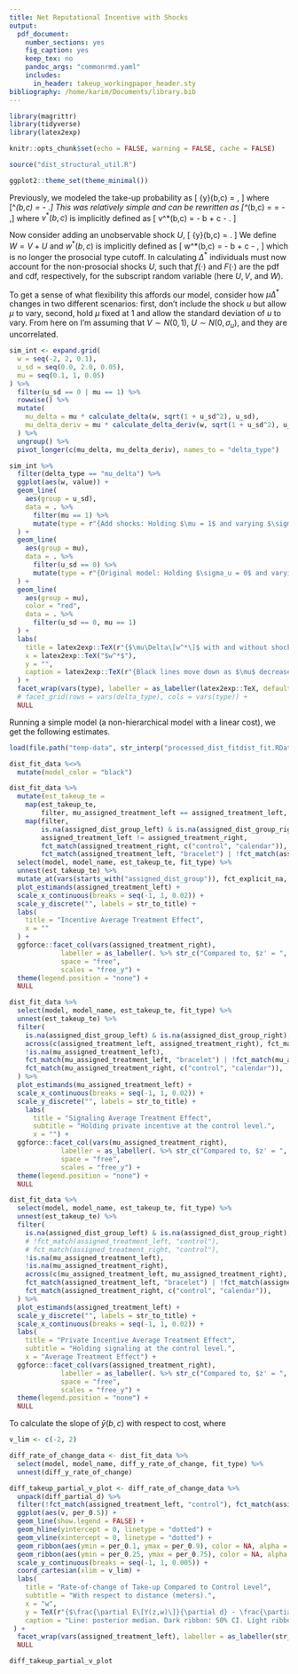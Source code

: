 ```yaml
---
title: Net Reputational Incentive with Shocks 
output: 
  pdf_document:
    number_sections: yes
    fig_caption: yes
    keep_tex: no
    pandoc_args: "commonrmd.yaml"
    includes:
      in_header: takeup_workingpaper_header.sty
bibliography: /home/karim/Documents/library.bib
---
```


```r
library(magrittr)
library(tidyverse)
library(latex2exp)

knitr::opts_chunk$set(echo = FALSE, warning = FALSE, cache = FALSE) 

source("dist_structural_util.R")

ggplot2::theme_set(theme_minimal())
```

Previously, we modeled the take-up probability as 
\[ \bar{y}(b,c) = \prob{b - c + \mu\Delta^*(b,c) + V > 0}, \]
where 
\[\Delta^*(b,c) = \expect{V | b,c, y = 1} - \expect{V | b,c, y = 0}.\]
This was relatively simple and can be rewritten as
\[\Delta^*(b,c) = \Delta[v^*(b,c)] = \expect{V | V > v^*(b,c)} - \expect{V | V \leq v^*(b,c)},\]
where $v^*(b,c)$ is implicitly defined as
\[ v^*(b,c) = - b + c - \mu\Delta[v^*(c,d)]. \]

Now consider adding an unobservable shock $U$,
\[ \bar{y}(b,c) = \prob{b - c + \mu\Delta^*(b,c) + V + U > 0}. \]
We define $W = V + U$ and $w^*(b,c)$ is implicitly defined as
\[ w^*(b,c) = - b + c - \mu\Delta[w^*(c,d)], \]
which is no longer the prosocial type cutoff. In calculating $\Delta^*$ individuals must now account for the non-prosocial shocks $U$, such that
\begin{align*}
  \Delta^*(b,c) &= \Delta[w^*(b,c)] \\
           &=\expect{V | b,c, y = 1} - \expect{V | b,c, y = 0} \\ 
           &= \expect{V | W > w^*(b,c)} - \expect{V | W \leq w^*(b,c)} \\
           &= \int_{-\infty}^\infty v \prob{V = v | W > w^*(b,c)}\,\mathrm{d}v - \int_{-\infty}^\infty v \prob{V = v | W \leq w^*(b,c)}\,\mathrm{d}v \\
           &= \int_{-\infty}^\infty \frac{v\prob{W > w^*(b,c) | V = v}\prob{V = v}}{\prob{W > w^*(b,c)}}\,\mathrm{d}v - \int_{-\infty}^\infty \frac{v\prob{W \leq w^*(b,c) | V = v}\prob{V = v}}{\prob{W \leq w^*(b,c)}}\,\mathrm{d}v \\ 
           &= \int_{-\infty}^\infty \frac{v\prob{U > w^*(b,c) - v}\prob{V = v}}{\prob{W > w^*(b,c)}}\,\mathrm{d}v - \int_{-\infty}^\infty \frac{v\prob{U \leq w^*(b,c) - v}\prob{V = v}}{\prob{W \leq w^*(b,c)}}\,\mathrm{d}v \\ 
           &= \int_{-\infty}^\infty \frac{v \left[1 - F_u\left(w^*(b,c) - v\right)\right]f_v(v)}{1 - F_w\left(w^*(b,c)\right)}\,\mathrm{d}v - \int_{-\infty}^\infty\frac{v F_u\left(w^*(b,c) - v\right)f_v(v)}{F_w\left(w^*(b,c)\right)}\,\mathrm{d}v \\ 
           &= \frac{-1}{F_w\left(w^*(b,c)\right)[1 - F_w\left(w^*(b,c)\right)]} \int_{-\infty}^\infty v F_u\left(w^*(b,c) - v\right)f_v(v)\,\mathrm{d}v.
\end{align*}
$f(\cdot)$ and $F(\cdot)$ are the pdf and cdf, respectively, for the subscript random variable (here $U, V,$ and $W$).

To get a sense of what flexibility this affords our model, consider how $\mu\Delta^*$ changes in two different scenarios: first, don't include the shock $u$ but allow $\mu$ to vary, second, hold $\mu$ fixed at 1 and allow the standard deviation of $u$ to vary. From here on I'm assuming that $V \sim N(0,1)$, $U \sim N(0, \sigma_u)$, and they are uncorrelated.

```r
sim_int <- expand.grid(
  w = seq(-2, 2, 0.1),
  u_sd = seq(0.0, 2.0, 0.05),
  mu = seq(0.1, 1, 0.05)
) %>% 
  filter(u_sd == 0 | mu == 1) %>% 
  rowwise() %>% 
  mutate(
    mu_delta = mu * calculate_delta(w, sqrt(1 + u_sd^2), u_sd),
    mu_delta_deriv = mu * calculate_delta_deriv(w, sqrt(1 + u_sd^2), u_sd)
  ) %>% 
  ungroup() %>% 
  pivot_longer(c(mu_delta, mu_delta_deriv), names_to = "delta_type")

sim_int %>% 
  filter(delta_type == "mu_delta") %>%
  ggplot(aes(w, value)) +
  geom_line(
    aes(group = u_sd), 
    data = . %>% 
      filter(mu == 1) %>% 
      mutate(type = r"{Add shocks: Holding $\mu = 1$ and varying $\sigma_u$}")
  ) +
  geom_line(
    aes(group = mu), 
    data = . %>% 
      filter(u_sd == 0) %>% 
      mutate(type = r"{Original model: Holding $\sigma_u = 0$ and varying $\mu$}")
  ) + 
  geom_line(
    aes(group = mu), 
    color = "red",
    data = . %>% 
      filter(u_sd == 0, mu == 1) 
  ) + 
  labs(
    title = latex2exp::TeX(r"{$\mu\Delta\[w^*\]$ with and without shocks.}"),
    x = latex2exp::TeX("$w^*$"),
    y = "",
    caption = latex2exp::TeX(r"{Black lines move down as $\mu$ decreases or $\sigma_u$ increases. Red lines are with $\mu = 1$ and $\sigma_u = 0$.}")
  ) +
  facet_wrap(vars(type), labeller = as_labeller(latex2exp::TeX, default = label_parsed)) +
  # facet_grid(rows = vars(delta_type), cols = vars(type)) +
  NULL
```

Running a simple model (a non-hierarchical model with a linear cost), we get the following estimates.

```r
load(file.path("temp-data", str_interp("processed_dist_fitdist_fit.RData")))

dist_fit_data %<>% 
  mutate(model_color = "black")
```

```r
dist_fit_data %>% 
  mutate(est_takeup_te =
    map(est_takeup_te, 
        filter, mu_assigned_treatment_left == assigned_treatment_left, mu_assigned_treatment_right == assigned_treatment_right) %>% 
    map(filter, 
        is.na(assigned_dist_group_left) & is.na(assigned_dist_group_right),
        assigned_treatment_left != assigned_treatment_right,
        fct_match(assigned_treatment_right, c("control", "calendar")),
        fct_match(assigned_treatment_left, "bracelet") | !fct_match(assigned_treatment_right, "calendar"))) %>% 
  select(model, model_name, est_takeup_te, fit_type) %>% 
  unnest(est_takeup_te) %>%
  mutate_at(vars(starts_with("assigned_dist_group")), fct_explicit_na, "Combined") %>% 
  plot_estimands(assigned_treatment_left) +
  scale_x_continuous(breaks = seq(-1, 1, 0.02)) +
  scale_y_discrete("", labels = str_to_title) +
  labs(
    title = "Incentive Average Treatment Effect",
    x = ""
  ) +
  ggforce::facet_col(vars(assigned_treatment_right), 
             labeller = as_labeller(. %>% str_c("Compared to, $z' = ", ., "$") %>% TeX(), default = label_parsed), 
             space = "free",
             scales = "free_y") +
  theme(legend.position = "none") +
  NULL
```

```r
dist_fit_data %>% 
  select(model, model_name, est_takeup_te, fit_type) %>% 
  unnest(est_takeup_te) %>%
  filter(
    is.na(assigned_dist_group_left) & is.na(assigned_dist_group_right),
    across(c(assigned_treatment_left, assigned_treatment_right), fct_match, "control"),
    !is.na(mu_assigned_treatment_left),
    fct_match(mu_assigned_treatment_left, "bracelet") | !fct_match(mu_assigned_treatment_right, "calendar"),
    fct_match(mu_assigned_treatment_right, c("control", "calendar")),
  ) %>%
  plot_estimands(mu_assigned_treatment_left) +
  scale_x_continuous(breaks = seq(-1, 1, 0.02)) +
  scale_y_discrete("", labels = str_to_title) +
    labs(
      title = "Signaling Average Treatment Effect",
      subtitle = "Holding private incentive at the control level.",
      x = "") +
  ggforce::facet_col(vars(mu_assigned_treatment_right), 
             labeller = as_labeller(. %>% str_c("Compared to, $z' = ", ., "$") %>% TeX(), default = label_parsed), 
             space = "free",
             scales = "free_y") +
  theme(legend.position = "none") +
  NULL
```

```r
dist_fit_data %>% 
  select(model, model_name, est_takeup_te, fit_type) %>% 
  unnest(est_takeup_te) %>%
  filter(
    is.na(assigned_dist_group_left) & is.na(assigned_dist_group_right),
    # !fct_match(assigned_treatment_left, "control"), 
    # fct_match(assigned_treatment_right, "control"),
    !is.na(mu_assigned_treatment_left),
    !is.na(mu_assigned_treatment_right),
    across(c(mu_assigned_treatment_left, mu_assigned_treatment_right), fct_match, "control"),
    fct_match(assigned_treatment_left, "bracelet") | !fct_match(assigned_treatment_right, "calendar"),
    fct_match(assigned_treatment_right, c("control", "calendar")),
  ) %>%
  plot_estimands(assigned_treatment_left) +
  scale_y_discrete("", labels = str_to_title) +
  scale_x_continuous(breaks = seq(-1, 1, 0.02)) +
  labs(
    title = "Private Incentive Average Treatment Effect",
    subtitle = "Holding signaling at the control level.",
    x = "Average Treatment Effect") +
  ggforce::facet_col(vars(assigned_treatment_right), 
             labeller = as_labeller(. %>% str_c("Compared to, $z' = ", ., "$") %>% TeX(), default = label_parsed), 
             space = "free",
             scales = "free_y") +
  theme(legend.position = "none") +
  NULL
```
To calculate the slope of $\bar{y}(b,c)$ with respect to cost,
\begin{align*}
  \frac{\partial \bar{y}(b,c)}{\partial c} = \frac{-f_w(w^*(b,c))}{1 + \mu\Delta'[w^*(b,c)]},
\end{align*}
where
<!-- \Delta'[w^*(b,c)] = &-\frac{\int_{-\infty}^\infty v f_u(w^*(b,c) - v) f_v(v)\,\mathrm{d}v}{F_w(w^*(b,c))\left[1 - F_w(w^*(b,c))\right]} \\ -->
<!--                     &-\frac{f_w(w^*(b,c))\left[1 - 2F_w(w^*(b,c))\right]\Delta[w^*(b,c)]}{F_w(w^*(b,c))\left[1 - F_w(w^*(b,c))\right]} -->
\begin{align*}
\Delta'[w^*(b,c)] = &-\frac{\int_{-\infty}^\infty v f_u(w^*(b,c) - v) f_v(v)\,\mathrm{d}v + f_w(w^*(b,c))\left[1 - 2F_w(w^*(b,c))\right]\Delta[w^*(b,c)]}{F_w(w^*(b,c))\left[1 - F_w(w^*(b,c))\right]} 
\end{align*}

```r
v_lim <- c(-2, 2)

diff_rate_of_change_data <- dist_fit_data %>% 
  select(model, model_name, diff_y_rate_of_change, fit_type) %>% 
  unnest(diff_y_rate_of_change) 

diff_takeup_partial_v_plot <- diff_rate_of_change_data %>%  
  unpack(diff_partial_d) %>% 
  filter(!fct_match(assigned_treatment_left, "control"), fct_match(assigned_treatment_right, "control")) %>% 
  ggplot(aes(v, per_0.5)) +
  geom_line(show.legend = FALSE) + 
  geom_hline(yintercept = 0, linetype = "dotted") +
  geom_vline(xintercept = 0, linetype = "dotted") +
  geom_ribbon(aes(ymin = per_0.1, ymax = per_0.9), color = NA, alpha = 0.25, show.legend = FALSE) +
  geom_ribbon(aes(ymin = per_0.25, ymax = per_0.75), color = NA, alpha = 0.25, show.legend = FALSE) +
  scale_y_continuous(breaks = seq(-1, 1, 0.005)) +
  coord_cartesian(xlim = v_lim) +
  labs(
    title = "Rate-of-change of Take-up Compared to Control Level", 
    subtitle = "With respect to distance (meters).",
    x = "w",
    y = TeX(r"{$\frac{\partial E\[Y(z,w)\]}{\partial d} - \frac{\partial E\[Y(control,w)\]}{\partial d}$ Difference}"),
    caption = "Line: posterior median. Dark ribbon: 50% CI. Light ribbon: 80% CI."
 ) + 
  facet_wrap(vars(assigned_treatment_left), labeller = as_labeller(str_to_title)) +
  NULL

diff_takeup_partial_v_plot
```